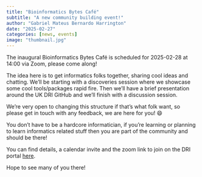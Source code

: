 ```yaml
---
title: "Bioinformatics Bytes Café"
subtitle: "A new community building event!"
author: "Gabriel Mateus Bernardo Harrington"
date: "2025-02-27"
categories: [news, events]
image: "thumbnail.jpg"
---
```


The inaugural Bioinformatics Bytes Café is scheduled for 2025-02-28 at 14:00 via Zoom, please come along!

The idea here is to get informatics folks together, sharing cool ideas and chatting. We'll be starting with a discoveries session where we showcase some cool tools/packages rapid fire. Then we'll have a brief presentation around the UK DRI GitHub and we'll finish with a discussion session.

We're very open to changing this structure if that's what folk want, so please get in touch with any feedback, we are here for you! 😄

You don’t have to be a hardcore informatician, if you’re learning or planning to learn informatics related stuff then you are part of the community and should be there!

You can find details, a calendar invite and the zoom link to join on the DRI portal [here](https://portal.ukdri.ac.uk/events/bioinformatic-bytes-cafe).

Hope to see many of you there!
